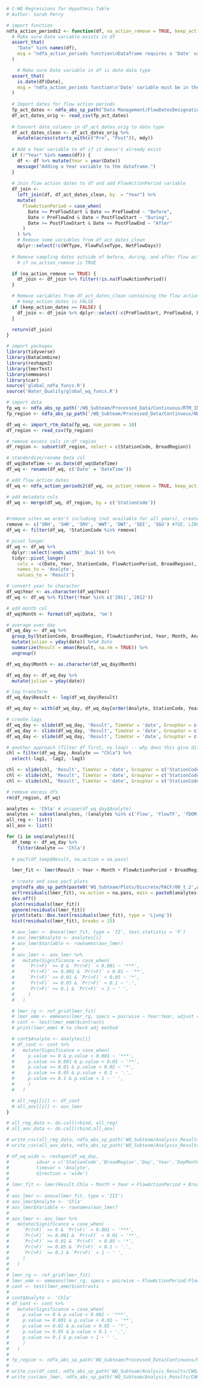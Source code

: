 ```r
# C-WQ Regressions for Hypotheis Table
# Author: Sarah Perry
```

```r
# import function
ndfa_action_periods2 <- function(df, na_action_remove = TRUE, keep_action_dates = FALSE) {
  # Make sure Date variable exists in df
  assert_that(
    "Date" %in% names(df),
    msg = "ndfa_action_periods function\nDataframe requires a 'Date' variable that represents sample dates in the date data type (yyyy-mm-dd)."
  )

    # Make sure Date variable in df is date data type
  assert_that(
    is.date(df$Date),
    msg = "ndfa_action_periods function\n'Date' variable must be in the date data type (yyyy-mm-dd)."
  )
  
  # Import dates for flow action periods
  fp_act_dates <- ndfa_abs_sp_path("Data Management/FlowDatesDesignations_45days.csv")
  df_act_dates_orig <- read_csv(fp_act_dates)
  
  # Convert date columns in df_act_dates_orig to date type
  df_act_dates_clean <- df_act_dates_orig %>% 
    mutate(across(starts_with(c("Pre", "Post")), mdy))
  
  # Add a Year variable to df if it doesn't already exist
  if (!"Year" %in% names(df)) {
    df <- df %>% mutate(Year = year(Date))
    message("Adding a Year variable to the dataframe.")
  }
  
  # Join flow action dates to df and add FlowActionPeriod variable
  df_join <- 
    left_join(df, df_act_dates_clean, by  = "Year") %>% 
    mutate(
      FlowActionPeriod = case_when(
        Date >= PreFlowStart & Date <= PreFlowEnd ~ "Before",
        Date > PreFlowEnd & Date < PostFlowStart ~ "During",
        Date >= PostFlowStart & Date <= PostFlowEnd ~ "After"
      )
    ) %>% 
    # Remove some variables from df_act_dates_clean
    dplyr::select(!c(WYType, FlowPulseType, NetFlowDays))
  
  # Remove sampling dates outside of before, during, and after flow action period window 
    # if na_action_remove is TRUE

  if (na_action_remove == TRUE) {
    df_join <- df_join %>% filter(!is.na(FlowActionPeriod))
  }

  # Remove variables from df_act_dates_clean containing the flow action dates if 
    # keep_action_dates is FALSE
  if (keep_action_dates == FALSE) {
    df_join <- df_join %>% dplyr::select(-c(PreFlowStart, PreFlowEnd, PostFlowStart, PostFlowEnd))
  }

  return(df_join)
}
```

```r
# import packages
library(tidyverse)
library(DataCombine)
library(reshape2)
library(lmerTest)
library(emmeans)
library(car)
source('global_ndfa_funcs.R')
source('Water_Quality/global_wq_funcs.R')

# import data
fp_wq <- ndfa_abs_sp_path('/WQ_Subteam/Processed_Data/Continuous/RTM_INPUT_all_2021-04-20.csv')
fp_region <- ndfa_abs_sp_path('/WQ_Subteam/Processed_Data/Continuous/NDFA_Cont_WQ_Stations.csv')

df_wq <- import_rtm_data(fp_wq, num_params = 10)
df_region <- read_csv(fp_region)

# remove excess cols in df_region
df_region <- subset(df_region, select = c(StationCode, BroadRegion))

# standardize/rename Date col
df_wq$DateTime <- as.Date(df_wq$DateTime)
df_wq <- rename(df_wq, c('Date' = 'DateTime'))

# add flow action dates
df_wq <- ndfa_action_periods2(df_wq, na_action_remove = TRUE, keep_action_dates = FALSE)

# add metadata cols
df_wq <- merge(df_wq, df_region, by = c('StationCode')) 


#remove sites we aren't including (not available for all years), create a column for year
remove <- c('SRH', 'SHR', 'SRV', 'WWT', 'DWT', 'SDI', 'SGG') #TOE, LIBCUT
df_wq <- filter(df_wq, !StationCode %in% remove)

# pivot longer
df_wq <- df_wq %>% 
  dplyr::select(!ends_with('_Qual')) %>% 
  tidyr::pivot_longer(
    cols = -c(Date, Year, StationCode, FlowActionPeriod, BroadRegion),
    names_to = 'Analyte',
    values_to = 'Result')

# convert year to character
df_wq$Year <- as.character(df_wq$Year)
df_wq <- df_wq %>% filter(!Year %in% c('2011','2012'))

# add month col
df_wq$Month <- format(df_wq$Date, '%m')

# average over day
df_wq_day <- df_wq %>%
  group_by(StationCode, BroadRegion, FlowActionPeriod, Year, Month, Analyte, Day = day(Date), DayMonYear = paste(Day, Month, Year), date = as.Date(DayMonYear, '%d %m %Y')) %>%
  mutate(julian = yday(date)) %>%# Date
  summarize(Result = mean(Result, na.rm = TRUE)) %>%
  ungroup()

df_wq_day$Month <- as.character(df_wq_day$Month)

df_wq_day <- df_wq_day %>%
  mutate(julian = yday(date))

# log transform
df_wq_day$Result <- log(df_wq_day$Result)

df_wq_day <- with(df_wq_day, df_wq_day[order(Analyte, StationCode, Year),])

# create lags
df_wq_day <- slide(df_wq_day, 'Result', TimeVar = 'date', GroupVar = c('Analyte','StationCode','Year'), NewVar = 'lag1', slideBy = -1)
df_wq_day <- slide(df_wq_day, 'Result', TimeVar = 'date', GroupVar = c('Analyte','StationCode','Year'), NewVar = 'lag2', slideBy = -2)
df_wq_day <- slide(df_wq_day, 'Result', TimeVar = 'date', GroupVar = c('Analyte','StationCode','Year'), NewVar = 'lag3', slideBy = -3)

# another approach (filter df first, no loop) -- why does this give dif results for only some of the lag terms?
chl = filter(df_wq_day, Analyte == "Chla") %>%
  select(-lag1, -lag2, -lag3)

chl <- slide(chl, 'Result', TimeVar = 'date', GroupVar = c('StationCode','Analyte','Year'), NewVar = 'lag1', slideBy = -1)
chl <- slide(chl, 'Result', TimeVar = 'date', GroupVar = c('StationCode','Analyte','Year'), NewVar = 'lag2', slideBy = -2)
chl <- slide(chl, 'Result', TimeVar = 'date', GroupVar = c('StationCode','Analyte','Year'), NewVar = 'lag3', slideBy = -3)

# remove excess dfs
rm(df_region, df_wq)
```

```r
analytes <- 'Chla' # unique(df_wq_day$Analyte)
analytes <- subset(analytes, !(analytes %in% c('Flow', 'FlowTF', 'fDOM')))
all_reg <- list()
all_aov <- list()

for (i in seq(analytes)){
  df_temp <- df_wq_day %>%
    filter(Analyte == 'Chla')
  
  # pacf(df_temp$Result, na.action = na.pass)

  lmer_fit <- lmer(Result ~ Year + Month + FlowActionPeriod + BroadRegion + lag1 + lag2 + (1|StationCode), data = df_temp)
  
  # create and save pacf plots
  png(ndfa_abs_sp_path(paste0('WQ_Subteam/Plots/Discrete/PACF/00_t_2',analytes[i],'_rand3.png')))
  acf(residuals(lmer_fit), na.action = na.pass, main = paste0(analytes[i],' - rand3'))
  dev.off()
  plot(residuals(lmer_fit))
  qqnorm(residuals(lmer_fit))
  print(stats::Box.test(residuals(lmer_fit), type = 'Ljung'))
  hist(residuals(lmer_fit), breaks = 15)

  # aov_lmer <- Anova(lmer_fit, type = 'II', test.statistic = 'F')
  # aov_lmer$Analyte <- analytes[i]
  # aov_lmer$Variable <- rownames(aov_lmer)
  # 
  # aov_lmer <- aov_lmer %>%
  #   mutate(Significance = case_when(
  #     `Pr(>F)` >= 0 & `Pr(>F)` < 0.001 ~ '***',
  #     `Pr(>F)` >= 0.001 & `Pr(>F)` < 0.01 ~ '**',
  #     `Pr(>F)` >= 0.01 & `Pr(>F)` < 0.05 ~ '*',
  #     `Pr(>F)` >= 0.05 & `Pr(>F)` < 0.1 ~ '.',
  #     `Pr(>F)` >= 0.1 & `Pr(>F)` < 1 ~ ' ',
  #     )
  #   )

  # lmer_rg <- ref_grid(lmer_fit)
  # lmer_emm <- emmeans(lmer_rg, specs = pairwise ~ Year:Year, adjust = 'sidak') # manually change the pairs cause I'm lazy
  # cont <- test(lmer_emm)$contrasts
  # print(lmer_emm) # to check adj method

  # cont$Analyte <- analytes[i]
  # df_cont <- cont %>%
  #   mutate(Significance = case_when(
  #     p.value >= 0 & p.value < 0.001 ~ '***',
  #     p.value >= 0.001 & p.value < 0.01 ~ '**',
  #     p.value >= 0.01 & p.value < 0.05 ~ '*',
  #     p.value >= 0.05 & p.value < 0.1 ~ '.',
  #     p.value >= 0.1 & p.value < 1 ~ ' ',
  #     )
  #   )

  # all_reg[[i]] <- df_cont
  # all_aov[[i]] <- aov_lmer
}

# all_reg_data <- do.call(rbind, all_reg)
# all_aov_data <- do.call(rbind,all_aov)

# write_csv(all_reg_data, ndfa_abs_sp_path('WQ_Subteam/Analysis_Results/CWQ/cwq_emmeans_year_noSDI_0.csv'))
# write_csv(all_aov_data, ndfa_abs_sp_path('WQ_Subteam/Analysis_Results/CWQ/1_cwq_aov_noSDI_0.csv'))
```

```r
# df_wq_wide <- reshape(df_wq_day,
#          idvar = c('StationCode','BroadRegion','Day','Year','DayMonYear','FlowActionPeriod','Month'),
#          timevar = 'Analyte',
#          direction = 'wide')
# 
# lmer_fit <- lmer(Result.Chla ~ Month + Year + FlowActionPeriod + BroadRegion + Result.DO + Result.Turbidity + Result.SpCnd + Result.WaterTemp + lag1.Chla + lag2.Chla + lag3.Chla + (1|StationCode), data = df_wq_wide)
# 
# aov_lmer <- anova(lmer_fit, type = 'III')
# aov_lmer$Analyte <- 'Chla'
# aov_lmer$Variable <- rownames(aov_lmer)
# 
# aov_lmer <- aov_lmer %>%
#   mutate(Significance = case_when(
#     `Pr(>F)` >= 0 & `Pr(>F)` < 0.001 ~ '***',
#     `Pr(>F)` >= 0.001 & `Pr(>F)` < 0.01 ~ '**',
#     `Pr(>F)` >= 0.01 & `Pr(>F)` < 0.05 ~ '*',
#     `Pr(>F)` >= 0.05 & `Pr(>F)` < 0.1 ~ '.',
#     `Pr(>F)` >= 0.1 & `Pr(>F)` < 1 ~ ' ',
#     )
#   )
# 
# lmer_rg <- ref_grid(lmer_fit)
# lmer_emm <- emmeans(lmer_rg, specs = pairwise ~ FlowActionPeriod:FlowActionPeriod, adjust = 'tukey', pbkrtest.limit = 15000)
# cont <- test(lmer_emm)$contrasts
# 
# cont$Analyte <- 'Chla'
# df_cont <- cont %>%
#   mutate(Significance = case_when(
#     p.value >= 0 & p.value < 0.001 ~ '***',
#     p.value >= 0.001 & p.value < 0.01 ~ '**',
#     p.value >= 0.01 & p.value < 0.05 ~ '*',
#     p.value >= 0.05 & p.value < 0.1 ~ '.',
#     p.value >= 0.1 & p.value < 1 ~ ' ',
#     )
#   )
# 
# fp_region <- ndfa_abs_sp_path('WQ_Subteam/Processed_Data/Continuous/NDFA_Cont_WQ_Stations.csv')
# 
# write_csv(df_cont, ndfa_abs_sp_path('WQ_Subteam/Analysis_Results/CWQ/cwq_chla_emmeans.csv'))
# write_csv(aov_lmer, ndfa_abs_sp_path('WQ_Subteam/Analysis_Results/CWQ/cwq_chla_aov.csv'))
```
